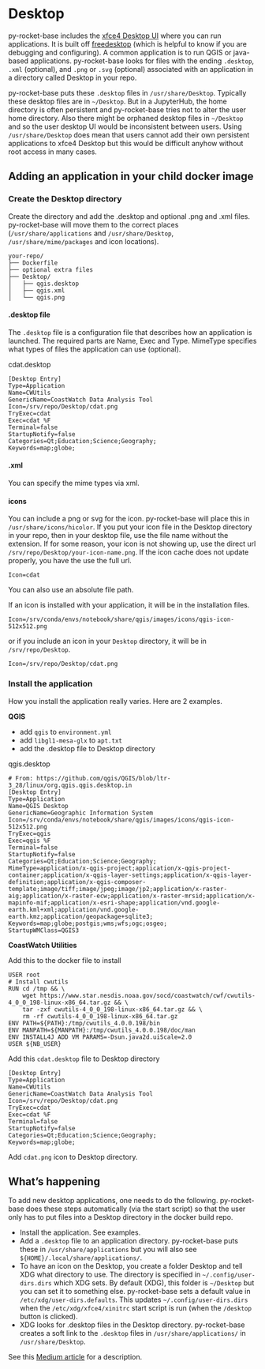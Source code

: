 # Desktop

py-rocket-base includes the [xfce4 Desktop UI](https://www.xfce.org/) where you can run applications. It is built off [freedesktop](https://www.freedesktop.org/wiki/Software/) (which is helpful to know if you are debugging and configuring). A common application is to run QGIS or java-based applications. py-rocket-base
looks for files with the ending `.desktop`, `.xml` (optional), and `.png` or `.svg` (optional) associated with an application in a directory called Desktop in your repo. 

py-rocket-base puts these `.desktop` files in `/usr/share/Desktop`. Typically these desktop files are in `~/Desktop`. But in a JupyterHub, the home directory is often persistent and py-rocket-base tries not to alter the user home directory. Also there might be orphaned desktop files in `~/Desktop` and so the user desktop UI would be inconsistent between users. Using `/usr/share/Desktop` does mean that users cannot add their own persistent applications to xfce4 Desktop but this would be difficult anyhow without root access in many cases.


## Adding an application in your child docker image

### Create the Desktop directory

Create the directory and add the .desktop and optional .png and .xml files. py-rocket-base will move them to the correct places (`/usr/share/applications` and `/usr/share/Desktop`, `/usr/share/mime/packages` and icon locations).

```
your-repo/
├── Dockerfile
├── optional extra files
├── Desktop/
│   ├── qgis.desktop
│   ├── qgis.xml
│   └── qgis.png
```


#### .desktop file

The `.desktop` file is a configuration file that describes how an application is launched. The required parts are Name, Exec and Type. MimeType specifies what types of files the application can use (optional).

cdat.desktop
```
[Desktop Entry]
Type=Application
Name=CWUtils
GenericName=CoastWatch Data Analysis Tool
Icon=/srv/repo/Desktop/cdat.png
TryExec=cdat
Exec=cdat %F
Terminal=false
StartupNotify=false
Categories=Qt;Education;Science;Geography;
Keywords=map;globe;
```

#### .xml

You can specify the mime types via xml.

#### icons

You can include a png or svg for the icon. py-rocket-base will place this in `/usr/share/icons/hicolor`. If you put your icon file in the Desktop directory in your repo, then in your desktop file, use the file name without the extension. If for some reason, your icon is not showing up, use the direct url `/srv/repo/Desktop/your-icon-name.png`. If the icon cache does not update properly, you have the use the full url.

```
Icon=cdat
```

You can also use an absolute file path.

If an icon is installed with your application, it will be in the installation files.
```
Icon=/srv/conda/envs/notebook/share/qgis/images/icons/qgis-icon-512x512.png
```
or if you include an icon in your `Desktop` directory, it will be in `/srv/repo/Desktop`.
```
Icon=/srv/repo/Desktop/cdat.png
```


### Install the application

How you install the application really varies. Here are 2 examples.

**QGIS**

* add `qgis` to `environment.yml`
* add `libgl1-mesa-glx` to `apt.txt`
* add the .desktop file to Desktop directory

qgis.desktop
```
# From: https://github.com/qgis/QGIS/blob/ltr-3_28/linux/org.qgis.qgis.desktop.in
[Desktop Entry]
Type=Application
Name=QGIS Desktop
GenericName=Geographic Information System
Icon=/srv/conda/envs/notebook/share/qgis/images/icons/qgis-icon-512x512.png
TryExec=qgis
Exec=qgis %F
Terminal=false
StartupNotify=false
Categories=Qt;Education;Science;Geography;
MimeType=application/x-qgis-project;application/x-qgis-project-container;application/x-qgis-layer-settings;application/x-qgis-layer-definition;application/x-qgis-composer-template;image/tiff;image/jpeg;image/jp2;application/x-raster-aig;application/x-raster-ecw;application/x-raster-mrsid;application/x-mapinfo-mif;application/x-esri-shape;application/vnd.google-earth.kml+xml;application/vnd.google-earth.kmz;application/geopackage+sqlite3;
Keywords=map;globe;postgis;wms;wfs;ogc;osgeo;
StartupWMClass=QGIS3
```

**CoastWatch Utilities**

Add this to the docker file to install
```
USER root
# Install cwutils
RUN cd /tmp && \
    wget https://www.star.nesdis.noaa.gov/socd/coastwatch/cwf/cwutils-4_0_0_198-linux-x86_64.tar.gz && \
    tar -zxf cwutils-4_0_0_198-linux-x86_64.tar.gz && \
    rm -rf cwutils-4_0_0_198-linux-x86_64.tar.gz
ENV PATH=${PATH}:/tmp/cwutils_4.0.0.198/bin
ENV MANPATH=${MANPATH}:/tmp/cwutils_4.0.0.198/doc/man
ENV INSTALL4J ADD VM PARAMS=-Dsun.java2d.uiScale=2.0
USER ${NB_USER}
```

Add this `cdat.desktop` file to Desktop directory
```
[Desktop Entry]
Type=Application
Name=CWUtils
GenericName=CoastWatch Data Analysis Tool
Icon=/srv/repo/Desktop/cdat.png
TryExec=cdat
Exec=cdat %F
Terminal=false
StartupNotify=false
Categories=Qt;Education;Science;Geography;
Keywords=map;globe;
```

Add `cdat.png` icon to Desktop directory.

## What's happening

To add new desktop applications, one needs to do the following. py-rocket-base does these steps automatically (via the start script) so that the user only has to put files into a Desktop directory in the docker build repo.

* Install the application. See examples.
* Add a `.desktop` file to an application directory. py-rocket-base puts these in `/usr/share/applications` but you will also see `${HOME}/.local/share/applications/`. 
* To have an icon on the Desktop, you create a folder Desktop and tell XDG what directory to use. The directory is specified in `~/.config/user-dirs.dirs` which XDG sets. By default (XDG), this folder is `~/Desktop` but you can set it to something else. py-rocket-base sets a default value in `/etc/xdg/user-dirs.defaults`. This updates `~/.config/user-dirs.dirs` when the `/etc/xdg/xfce4/xinitrc` start script is run (when the `/desktop` button is clicked).
* XDG looks for .desktop files in the Desktop directory. py-rocket-base creates a soft link to the `.desktop` files in `/usr/share/applications/` in `/usr/share/Desktop`. 

See this [Medium article](https://medium.com/@zoldin/how-to-add-new-application-to-xfce-menu-list-d90955e101d5) for a description.